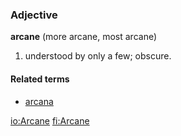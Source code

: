 ===Adjective===
'''arcane''' (more arcane, most arcane)

#understood by only a few; obscure.

====Related terms====
*[[arcana]]

[[io:Arcane]]
[[fi:Arcane]]